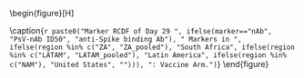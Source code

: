 \begin{figure}[H]
\center

\includegraphics[width=1\textwidth]{`r here("cor_graphical", "output", attr(config,"config"), COR, paste0("Marker_RCDF_Day29_Vaccine_Bseroneg_", marker, "_", region, ".png"))`}

\caption{`r paste0("Marker RCDF of Day 29 ", ifelse(marker=="nAb", "PsV-nAb ID50", "anti-Spike binding Ab"), " Markers in ", ifelse(region %in% c("ZA", "ZA_pooled"), "South Africa", ifelse(region %in% c("LATAM", "LATAM_pooled"), "Latin America", ifelse(region %in% c("NAM"), "United States", ""))), ": Vaccine Arm.")`}
\end{figure}

\hphantom{Random text to appease the latex god}



